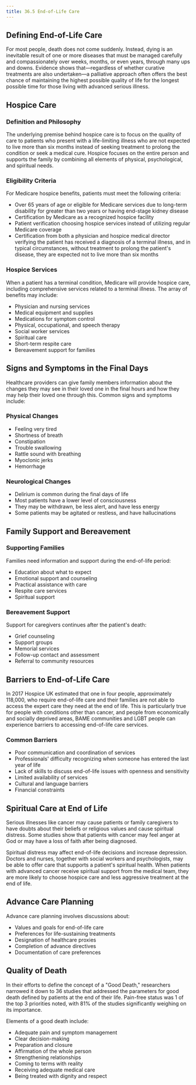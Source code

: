```yaml
---
title: 36.5 End-of-Life Care
---
```




## Defining End-of-Life Care

For most people, death does not come suddenly. Instead, dying is an inevitable result of one or more diseases that must be managed carefully and compassionately over weeks, months, or even years, through many ups and downs. Evidence shows that—regardless of whether curative treatments are also undertaken—a palliative approach often offers the best chance of maintaining the highest possible quality of life for the longest possible time for those living with advanced serious illness.

## Hospice Care

### Definition and Philosophy

The underlying premise behind hospice care is to focus on the quality of care to patients who present with a life-limiting illness who are not expected to live more than six months instead of seeking treatment to prolong the condition or seek a medical cure. Hospice focuses on the entire person and supports the family by combining all elements of physical, psychological, and spiritual needs.

### Eligibility Criteria

For Medicare hospice benefits, patients must meet the following criteria:
- Over 65 years of age or eligible for Medicare services due to long-term disability for greater than two years or having end-stage kidney disease
- Certification by Medicare as a recognized hospice facility
- Patient verification choosing hospice services instead of utilizing regular Medicare coverage
- Certification from both a physician and hospice medical director verifying the patient has received a diagnosis of a terminal illness, and in typical circumstances, without treatment to prolong the patient's disease, they are expected not to live more than six months

### Hospice Services

When a patient has a terminal condition, Medicare will provide hospice care, including comprehensive services related to a terminal illness. The array of benefits may include:
- Physician and nursing services
- Medical equipment and supplies
- Medications for symptom control
- Physical, occupational, and speech therapy
- Social worker services
- Spiritual care
- Short-term respite care
- Bereavement support for families

## Signs and Symptoms in the Final Days

Healthcare providers can give family members information about the changes they may see in their loved one in the final hours and how they may help their loved one through this. Common signs and symptoms include:

### Physical Changes
- Feeling very tired
- Shortness of breath
- Constipation
- Trouble swallowing
- Rattle sound with breathing
- Myoclonic jerks
- Hemorrhage

### Neurological Changes
- Delirium is common during the final days of life
- Most patients have a lower level of consciousness
- They may be withdrawn, be less alert, and have less energy
- Some patients may be agitated or restless, and have hallucinations

## Family Support and Bereavement

### Supporting Families

Families need information and support during the end-of-life period:
- Education about what to expect
- Emotional support and counseling
- Practical assistance with care
- Respite care services
- Spiritual support

### Bereavement Support

Support for caregivers continues after the patient's death:
- Grief counseling
- Support groups
- Memorial services
- Follow-up contact and assessment
- Referral to community resources

## Barriers to End-of-Life Care

In 2017 Hospice UK estimated that one in four people, approximately 118,000, who require end-of-life care and their families are not able to access the expert care they need at the end of life. This is particularly true for people with conditions other than cancer, and people from economically and socially deprived areas, BAME communities and LGBT people can experience barriers to accessing end-of-life care services.

### Common Barriers
- Poor communication and coordination of services
- Professionals' difficulty recognizing when someone has entered the last year of life
- Lack of skills to discuss end-of-life issues with openness and sensitivity
- Limited availability of services
- Cultural and language barriers
- Financial constraints

## Spiritual Care at End of Life

Serious illnesses like cancer may cause patients or family caregivers to have doubts about their beliefs or religious values and cause spiritual distress. Some studies show that patients with cancer may feel anger at God or may have a loss of faith after being diagnosed.

Spiritual distress may affect end-of-life decisions and increase depression. Doctors and nurses, together with social workers and psychologists, may be able to offer care that supports a patient's spiritual health. When patients with advanced cancer receive spiritual support from the medical team, they are more likely to choose hospice care and less aggressive treatment at the end of life.

## Advance Care Planning

Advance care planning involves discussions about:
- Values and goals for end-of-life care
- Preferences for life-sustaining treatments
- Designation of healthcare proxies
- Completion of advance directives
- Documentation of care preferences

## Quality of Death

In their efforts to define the concept of a "Good Death," researchers narrowed it down to 36 studies that addressed the parameters for good death defined by patients at the end of their life. Pain-free status was 1 of the top 3 priorities noted, with 81% of the studies significantly weighing on its importance.

Elements of a good death include:
- Adequate pain and symptom management
- Clear decision-making
- Preparation and closure
- Affirmation of the whole person
- Strengthening relationships
- Coming to terms with reality
- Receiving adequate medical care
- Being treated with dignity and respect
